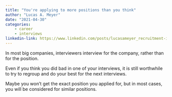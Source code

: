 ```yaml
---
title: "You're applying to more positions than you think"
author: "Lucas A. Meyer"
date: "2021-04-30"
categories: 
    - career
    - interviews
linkedin-link: https://www.linkedin.com/posts/lucasameyer_recruitment-interview-activity-6790036166214336512-CSHt
---
```


In most big companies, interviewers interview for the company, rather than for the position. 

Even if you think you did bad in one of your interviews, it is still worthwhile to try to regroup and do your best for the next interviews.

Maybe you won't get the exact position you applied for, but in most cases, you will be considered for similar positions.
